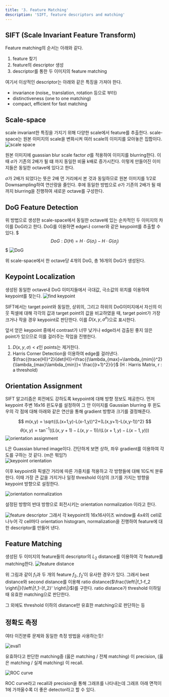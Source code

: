 ```yaml
---
title: '3. Feature Matching'
description: 'SIFT, feature descriptors and matching'
---
```


## SIFT (Scale Invariant Feature Transform)
Feature matching의 순서는 아래와 같다.
1. feature 찾기
2. feature의 descriptor 생성
3. descriptor를 통한 두 이미지의 feature matching

여기서 이상적인 descriptor는 아래와 같은 특징을 가져야 한다.
* invariance (noise,, translation, rotation 등으로 부터)
* distinctiveness (one to one matching)
* compact, efficient for fast matching

## Scale-space
scale invariant한 특징을 가지기 위해 다양한 scale에서 feature를 추출한다.
scale-space는 원본 이미지의 scale을 변화시켜 여러 scale의 이미지를 모아놓은 집합이다.
![scale space](/assets/feature_matching/00.png)

원본 이미지에 guassian blur scale factor $\sigma$를 적용하여 이미지를 blurring한다.
이 때 $\sigma$가 기존의 2배가 될 떄 까지 동일한 비율 k배로 증가시킨다.
이렇게 만들어진 이미지들은 동일한 octave에 있다고 한다.

$\sigma$가 2배가 되었다는 뜻은 2배 먼 거리에서 본 것과 동일하므로 원본 이미지를 1/2로 Downsampling하여 연산량을 줄인다.
후에 동일한 방법으로 $\sigma$가 기존의 2배가 될 때 까지 blurring을 진행하여 새로운 octave를 구성한다.

## DoG Feature Detection
위 방법으로 생성한 scale-space에서 동일한 octave에 있는 순차적인 두 이미지의 차이를 DoG라고 한다.
DoG를 이용하면 edge나 corner와 같은 keypoint를 추출할 수 있다.
$$$
DoG:D(H)=H\cdot G(\sigma_i)-H\cdot G(\sigma_j)
$$$
![DoG](assets/feature_matching/01.PNG)

위 scale-space에서 한 octave당 4개의 DoG, 총 16개의 DoG가 생성된다.

## Keypoint Localization
생성된 동일한 octave내 DoG 이미지들에서 극대값, 극소값의 위치를 이용하여 keypoint를 찾는다.
![find keypoint](assets/feature_matching/02.PNG)

SIFT에서는 target point와 동일한, 상위의, 그리고 하위의 DoG이미지에서 자신의 이웃 픽셀에 대해 각각의 값과 target point의 값을 비교하였을 때, target point가 가장 크거나 작을 경우 keypoint로 판단한다.
이를 $D(x, y, \sigma^n)$으로 표시한다.

앞서 얻은 keypoint 중에서 contrast가 너무 낮거나 edge라서 검출된 좋지 않은 point가 있으므로 이를 걸러주는 작업을 진행한다.

1. $D(x,y,\sigma) < \epsilon$인 points는 제거한다.
2. Harris Corner Detection을 이용하여 edge를 걸러낸다.  
    $\frac{{trace(H)}^2}{det(H)}=\frac{{\lambda_{max}+\lambda_{mim}}^2}{\lambda_{max}\lambda_{min}}< \frac{(r+1)^2}{r}$ (H : Harris Matrix, r : a threshold)

## Orientation Assignment
SIFT 알고리즘은 회전에도 강하도록 keypoint에 대해 방향 정보도 제공한다.
먼저 keypoint 주변 16x16 윈도우를 설정하여 그 안 이미지를 Gaussian blurring 후 윈도우의 각 점에 대해 아래와 같은 연산을 통해 gradient 방향과 크기를 결정해준다.

$$
m(x,y) = \sqrt{(L(x+1,y)-L(x-1,y))^2+(L(x,y+1)-L(x,y-1))^2}
$$
$$
\theta(x,y)=\tan^{-1}((L(x,y+1)-L(x,y-1))/(L(x+1,y)-L(x-1,y)))
$$
![orientation assignment](assets/feature_matching/03.PNG)

L은 Guassian blurred image이다. 간단하게 보면 상하, 좌우 gradient를 이용하여 각도를 구하는 것 같다. (m은 뭐임?)  
![keypoint orientation](assets/feature_matching/04.PNG)

이후 keypoint와 픽셀간 거리에 따른 가중치를 적용하고 각 방향들에 대해 10도씩 분류한다. 
이때 가장 큰 값을 가지거나 일정 threshold 이상의 크기를 가지는 방향을 keypoint 방향으로 설정한다.

![orientation normalization](assets/feature_matching/05.PNG)

설정된 방향의 반대 방향으로 회전시키는 orientation normalization 이라고 한다.

![feature descriptor](assets/feature_matching/06.PNG)
그래서 각 keypoint의 16x16사이즈 window를 4x4의 cell로 나누어 각 cell마다 orientation histogram, normalization을 진행하여 feature에 대한 descriptor를 만들어 낸다.

## Feature Matching
생성된 두 이미지의 feature들의 descriptor의 $L_2$ distance를 이용하여 각 feature를 matching한다.
![feature distance](assets/feature_matching/07.PNG)

위 그림과 같이 $f_1$과 두 개의 feature $f_2$, ${f_2}'$이 유사한 경우가 있다.
그래서 best distance와 second distance를 이용해 ratio distance($\frac{\left\|f_1-f_2 \right\|}{\left\|f_1-{f_2}' \right\|}$)를 구한다.
ratio distance가 threshold 이하일 때 유효한 matching으로 판단한다.

그 외에도 threshold 이하의 distance만 유효한 matching으로 판단하는 등 

## 정확도 측정
여타 이진분류 문제와 동일한 측정 방법을 사용하는듯!

![eval1](assets/feature_matching/08.PNG)

유효하다고 판단한 matching중 (옳은 matching / 전체 matching) 이 precision, (옳은 matching / 실제 matching) 이 recall.

![ROC curve](assets/feature_matching/09.PNG)

ROC curve라고 recall과 precision을 통해 그래프를 나타내는데 그래프 아래 면적이 1에 가까울수록 더 좋은 detector라고 할 수 있다.
